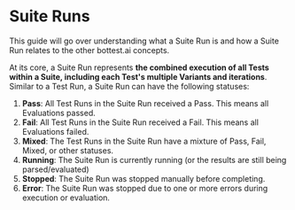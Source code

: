 # Suite Runs


This guide will go over understanding what a Suite Run is and how a Suite Run relates to the other
bottest.ai concepts.

At its core, a Suite Run represents **the combined execution of all Tests within a Suite,
including each Test's multiple Variants and iterations**. Similar to a Test Run,
a Suite Run can have the following statuses:

1. **Pass**: All Test Runs in the Suite Run received a Pass. This means all Evaluations passed.
2. **Fail**: All Test Runs in the Suite Run received a Fail. This means all Evaluations failed.
3. **Mixed**: The Test Runs in the Suite Run have a mixture of Pass, Fail, Mixed, or other statuses.
3. **Running**: The Suite Run is currently running (or the results are still being parsed/evaluated)
4. **Stopped**: The Suite Run was stopped manually before completing.
5. **Error**: The Suite Run was stopped due to one or more errors during execution or evaluation.

